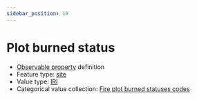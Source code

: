 ```yaml
---
sidebar_position: 10
---
```



# Plot burned status

- [Observable property](/viewers/dawe-vocabs?uri=https://linked.data.gov.au/def/nrm/8eb830f7-a0ec-42d6-8170-dbe2f4d56db2) definition
- Feature type: [site](http://linked.data.gov.au/def/tern-cv/e1c7c434-1321-4601-9079-e837b7ffc293)
- Value type: [IRI](https://w3id.org/tern/ontologies/tern/IRI)
- Categorical value collection: [Fire plot burned statuses codes](/viewers/dawe-vocabs?uri=https://linked.data.gov.au/def/nrm/5662a7dd-c1da-4659-8290-a1e6e42c879f)

<Example protocolModule="fire" observableProperty="https://linked.data.gov.au/def/nrm/8eb830f7-a0ec-42d6-8170-dbe2f4d56db2" />
